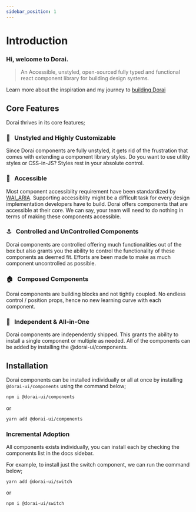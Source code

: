 ```yaml
---
sidebar_position: 1
---
```


# Introduction

### Hi, welcome to Dorai.

> An Accessible, unstyled, open-sourced fully typed and functional react component library for building design systems.

Learn more about the inspiration and my journey to [building Dorai](https://www.linkedin.com/posts/boluwatifefakorede_github-watifedorai-ui-accessible-unstyled-activity-6884948493736173568-QDxw)

## Core Features

Dorai thrives in its core features;

### 🎨 &nbsp; Unstyled and Highly Customizable

Since Dorai components are fully unstyled, it gets rid of the frustration that comes with extending a component library styles.
Do you want to use utility styles or CSS-in-JS? Styles rest in your absolute control.

### 🚀 &nbsp; Accessible

Most component accessiblity requirement have been standardized by [WAI_ARIA](https://www.w3.org/TR/wai-aria-practices-1.2/#aria_ex). Supporting accessiblity might be a difficult task for every design implementation developers have to build. Dorai offers components that are accessible at their core. We can say, your team will need to do nothing in terms of making these components accessible.

### ⚓️ &nbsp; Controlled and UnControlled Components

Dorai components are controlled offering much functionalities out of the box but also grants you the ability to control the functionality of these components as deemed fit. Efforts are been made to make as much component uncontrolled as possible.

### 🏠 &nbsp; Composed Components

Dorai components are building blocks and not tightly coupled. No endless control / position props, hence no new learning curve with each component.

### 🎁 &nbsp; Independent & All-in-One

Dorai components are independently shipped. This grants the ability to install a single component or multiple as needed. All of the components can be added by installing the @dorai-ui/components.

## Installation

Dorai components can be installed individually or all at once by installing `@dorai-ui/components` using the command below;

```sh
npm i @dorai-ui/components
```

or

```sh
yarn add @dorai-ui/components
```

### Incremental Adoption

All components exists individually, you can install each by checking the components list in the docs sidebar.

For example, to install just the switch component, we can run the command below;

```
yarn add @dorai-ui/switch
```

or

```
npm i @dorai-ui/switch
```
